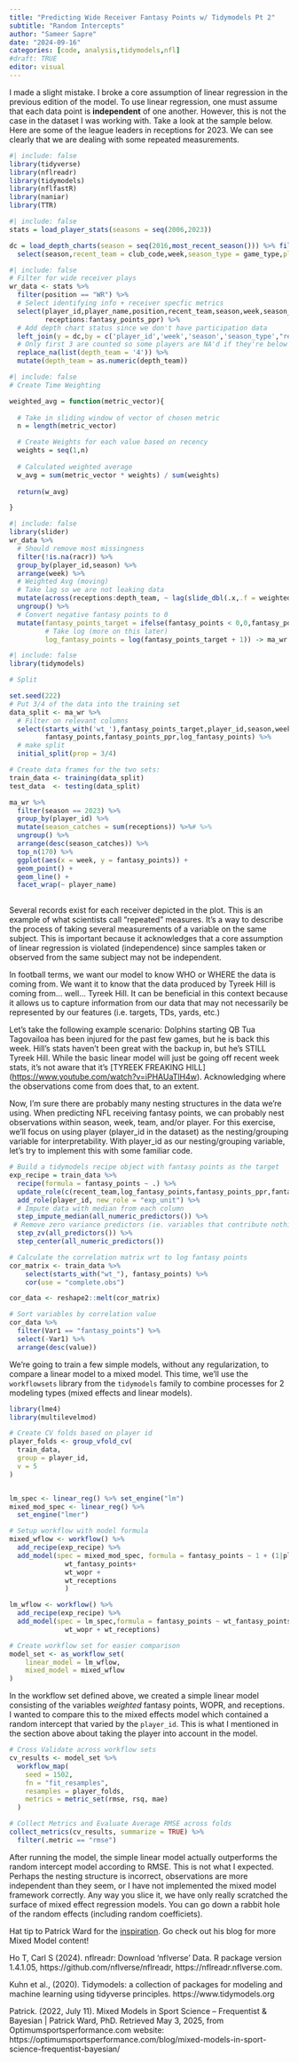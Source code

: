 ```yaml
---
title: "Predicting Wide Receiver Fantasy Points w/ Tidymodels Pt 2"
subtitle: "Random Intercepts"
author: "Sameer Sapre"
date: "2024-09-16"
categories: [code, analysis,tidymodels,nfl]
#draft: TRUE
editor: visual
---
```


I made a slight mistake. I broke a core assumption of linear regression in the previous edition of the model. To use linear regression, one must assume that each data point is **independent** of one another. However, this is not the case in the dataset I was working with. Take a look at the sample below. Here are some of the league leaders in receptions for 2023. We can see clearly that we are dealing with some repeated measurements.

```r
#| include: false
library(tidyverse)
library(nflreadr)
library(tidymodels)
library(nflfastR)
library(naniar)
library(TTR)
```

```r
#| include: false
stats = load_player_stats(seasons = seq(2006,2023))

dc = load_depth_charts(season = seq(2016,most_recent_season())) %>% filter(position == 'WR',formation == 'Offense') %>%
  select(season,recent_team = club_code,week,season_type = game_type,player_id = gsis_id,depth_team)
```

```r
#| include: false
# Filter for wide receiver plays
wr_data <- stats %>%
  filter(position == "WR") %>%
  # Select identifying info + receiver specfic metrics
  select(player_id,player_name,position,recent_team,season,week,season_type,
         receptions:fantasy_points_ppr) %>%
  # Add depth chart status since we don't have participation data
  left_join(y = dc,by = c('player_id','week','season','season_type',"recent_team")) %>%
  # Only first 3 are counted so some players are NA'd if they're below 3rd on DC
  replace_na(list(depth_team = '4')) %>%
  mutate(depth_team = as.numeric(depth_team))

```

```r
#| include: false
# Create Time Weighting 

weighted_avg = function(metric_vector){
  
  # Take in sliding window of vector of chosen metric
  n = length(metric_vector)

  # Create Weights for each value based on recency
  weights = seq(1,n)
  
  # Calculated weighted average
  w_avg = sum(metric_vector * weights) / sum(weights)
  
  return(w_avg)

}
```

```r
#| include: false
library(slider)
wr_data %>%
  # Should remove most missingness
  filter(!is.na(racr)) %>%
  group_by(player_id,season) %>%
  arrange(week) %>%
  # Weighted Avg (moving)
  # Take lag so we are not leaking data
  mutate(across(receptions:depth_team, ~ lag(slide_dbl(.x,.f = weighted_avg,.before = Inf,.complete = TRUE)),.names = "wt_{col}")) %>%
  ungroup() %>%
  # Convert negative fantasy points to 0
  mutate(fantasy_points_target = ifelse(fantasy_points < 0,0,fantasy_points),
         # Take log (more on this later)
         log_fantasy_points = log(fantasy_points_target + 1)) -> ma_wr
```

```r
#| include: false
library(tidymodels)

# Split

set.seed(222)
# Put 3/4 of the data into the training set 
data_split <- ma_wr %>% 
  # Filter on relevant columns
  select(starts_with('wt_'),fantasy_points_target,player_id,season,week,recent_team,
         fantasy_points,fantasy_points_ppr,log_fantasy_points) %>% 
  # make split
  initial_split(prop = 3/4)

# Create data frames for the two sets:
train_data <- training(data_split)
test_data  <- testing(data_split)
```

```r
ma_wr %>%
  filter(season == 2023) %>%
  group_by(player_id) %>%
  mutate(season_catches = sum(receptions)) %>%# %>%
  ungroup() %>%
  arrange(desc(season_catches)) %>%
  top_n(170) %>%
  ggplot(aes(x = week, y = fantasy_points)) + 
  geom_point() + 
  geom_line() +
  facet_wrap(~ player_name) 
    

```

Several records exist for each receiver depicted in the plot. This is an example of what scientists call "repeated" measures. It's a way to describe the process of taking several measurements of a variable on the same subject. This is important because it acknowledges that a core assumption of linear regression is violated (independence) since samples taken or observed from the same subject may not be independent.

In football terms, we want our model to know WHO or WHERE the data is coming from. We want it to know that the data produced by Tyreek Hill is coming from... well... Tyreek Hill. It can be beneficial in this context because it allows us to capture information from our data that may not necessarily be represented by our features (i.e. targets, TDs, yards, etc.)

Let's take the following example scenario: Dolphins starting QB Tua Tagovailoa has been injured for the past few games, but he is back this week. Hill's stats haven't been great with the backup in, but he's STILL Tyreek Hill. While the basic linear model will just be going off recent week stats, it's not aware that it's \[TYREEK FREAKING HILL\](<https://www.youtube.com/watch?v=iPHAUaTlH4w>). Acknowledging where the observations come from does that, to an extent.

Now, I'm sure there are probably many nesting structures in the data we're using. When predicting NFL receiving fantasy points, we can probably nest observations within season, week, team, and/or player. For this exercise, we'll focus on using player (player_id in the dataset) as the nesting/grouping variable for interpretability. With player_id as our nesting/grouping variable, let's try to implement this with some familiar code.

```r
# Build a tidymodels recipe object with fantasy points as the target
exp_recipe = train_data %>%
  recipe(formula = fantasy_points ~ .) %>%
  update_role(c(recent_team,log_fantasy_points,fantasy_points_ppr,fantasy_points_target),new_role = 'ID') %>%
  add_role(player_id, new_role = "exp_unit") %>%
  # Impute data with median from each column 
  step_impute_median(all_numeric_predictors()) %>%
 # Remove zero variance predictors (ie. variables that contribute nothing to prediction)
  step_zv(all_predictors()) %>%
  step_center(all_numeric_predictors()) 


```

```r
# Calculate the correlation matrix wrt to log fantasy points
cor_matrix <- train_data %>% 
    select(starts_with("wt_"), fantasy_points) %>%
    cor(use = "complete.obs")

cor_data <- reshape2::melt(cor_matrix)

# Sort variables by correlation value
cor_data %>% 
  filter(Var1 == "fantasy_points") %>% 
  select(-Var1) %>%
  arrange(desc(value))

```

We're going to train a few simple models, without any regularization, to compare a linear model to a mixed model. This time, we'll use the `workflowsets` library from the `tidymodels` family to combine processes for 2 modeling types (mixed effects and linear models).

```r
library(lme4)
library(multilevelmod)

# Create CV folds based on player id
player_folds <- group_vfold_cv(
  train_data,
  group = player_id,
  v = 5             
)


lm_spec <- linear_reg() %>% set_engine("lm")
mixed_mod_spec <- linear_reg() %>%
  set_engine("lmer")

# Setup workflow with model formula
mixed_wflow <- workflow() %>% 
  add_recipe(exp_recipe) %>%
  add_model(spec = mixed_mod_spec, formula = fantasy_points ~ 1 + (1|player_id) +
              wt_fantasy_points+
              wt_wopr +
              wt_receptions 
              )

lm_wflow <- workflow() %>%
  add_recipe(exp_recipe) %>%
  add_model(spec = lm_spec,formula = fantasy_points ~ wt_fantasy_points + 
              wt_wopr + wt_receptions)

# Create workflow set for easier comparison
model_set <- as_workflow_set(
    linear_model = lm_wflow,
    mixed_model = mixed_wflow
)


```

In the workflow set defined above, we created a simple linear model consisting of the variables *weighted* fantasy points, WOPR, and receptions. I wanted to compare this to the mixed effects model which contained a random intercept that varied by the `player_id`. This is what I mentioned in the section above about taking the player into account in the model.

```r
# Cross Validate across workflow sets
cv_results <- model_set %>%
  workflow_map(
    seed = 1502,
    fn = "fit_resamples",
    resamples = player_folds,
    metrics = metric_set(rmse, rsq, mae)
  )

# Collect Metrics and Evaluate Average RMSE across folds
collect_metrics(cv_results, summarize = TRUE) %>% 
  filter(.metric == "rmse")

```

After running the model, the simple linear model actually outperforms the random intercept model according to RMSE. This is not what I expected. Perhaps the nesting structure is incorrect, observations are more independent than they seem, or I have not implemented the mixed model framework correctly. Any way you slice it, we have only really scratched the surface of mixed effect regression models. You can go down a rabbit hole of the random effects (including random coefficiets).

Hat tip to Patrick Ward for the [inspiration](https://optimumsportsperformance.com/blog/mixed-models-in-sport-science-frequentist-bayesian). Go check out his blog for more Mixed Model content!

Ho T, Carl S (2024). nflreadr: Download 'nflverse' Data. R package version 1.4.1.05, https://github.com/nflverse/nflreadr, https://nflreadr.nflverse.com.

Kuhn et al., (2020). Tidymodels: a collection of packages for modeling and machine learning using tidyverse principles. https://www.tidymodels.org

Patrick. (2022, July 11). Mixed Models in Sport Science – Frequentist & Bayesian \| Patrick Ward, PhD. Retrieved May 3, 2025, from Optimumsportsperformance.com website: https://optimumsportsperformance.com/blog/mixed-models-in-sport-science-frequentist-bayesian/
